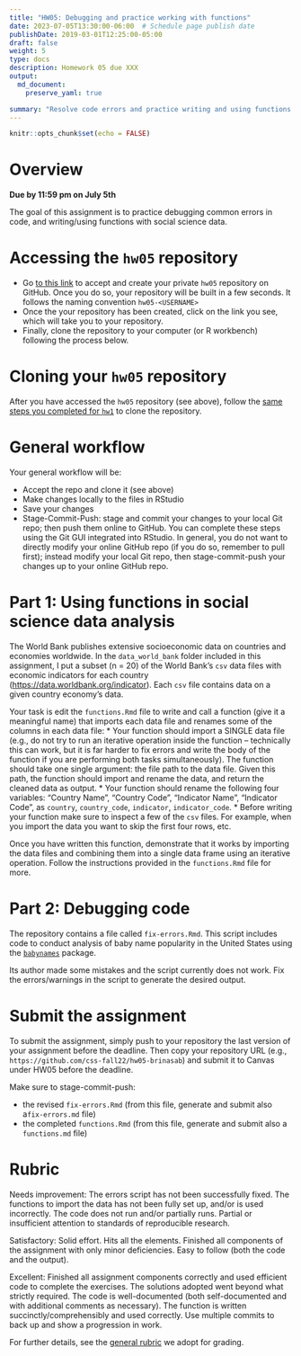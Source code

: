 ```yaml
---
title: "HW05: Debugging and practice working with functions"
date: 2023-07-05T13:30:00-06:00  # Schedule page publish date
publishDate: 2019-03-01T12:25:00-05:00
draft: false
weight: 5
type: docs
description: Homework 05 due XXX
output:
  md_document:
    preserve_yaml: true

summary: "Resolve code errors and practice writing and using functions with social science data."
---
```


```r
knitr::opts_chunk$set(echo = FALSE)
```

# Overview

**Due by 11:59 pm on July 5th**

The goal of this assignment is to practice debugging common errors in code, and writing/using functions with social science data.


# Accessing the `hw05` repository

* Go [to this link](https://classroom.github.com/a/7REwA96x) to accept and create your private `hw05` repository on GitHub. Once you do so, your repository will be built in a few seconds. It follows the naming convention `hw05-<USERNAME>`  
* Once the your repository has been created, click on the link you see, which will take you to your repository. 
* Finally, clone the repository to your computer (or R workbench) following the process below.


# Cloning your `hw05` repository

After you have accessed the `hw05` repository (see above), follow the [same steps you completed for `hw1`](/homework/edit-readme/) to clone the repository.


# General workflow

Your general workflow will be:

* Accept the repo and clone it (see above)
* Make changes locally to the files in RStudio
* Save your changes
* Stage-Commit-Push: stage and commit your changes to your local Git repo; then push them online to GitHub. You can complete these steps using the Git GUI integrated into RStudio. In general, you do not want to directly modify your online GitHub repo (if you do so, remember to pull first); instead modify your local Git repo, then stage-commit-push your changes up to your online GitHub repo. 

# Part 1: Using functions in social science data analysis

The World Bank publishes extensive socioeconomic data on countries and economies worldwide. In the `data_world_bank` folder included in this assignment, I put a subset (n = 20) of the World Bank’s `csv` data files with economic indicators for each country ([https://data.worldbank.org/indicator](https://data.worldbank.org/indicator)). Each `csv` file contains data on a given country economy's data.

Your task is edit the `functions.Rmd` file to write and call a function (give it a meaningful name) that imports each data file and renames some of the columns in each data file:
* Your function should import a SINGLE data file (e.g., do not try to run an iterative operation inside the function -- technically this can work, but it is far harder to fix errors and write the body of the function if you are performing both tasks simultaneously). The function should take one single argument: the file path to the data file. Given this path, the function should import and rename the data, and return the cleaned data as output.
* Your function should rename the following four variables: "Country Name", "Country Code", "Indicator Name", "Indicator Code", as `country`, `country_code`, `indicator`, `indicator_code`.
* Before writing your function make sure to inspect a few of the `csv` files. For example, when you import the data you want to skip the first four rows, etc.

Once you have written this function, demonstrate that it works by importing the data files and combining them into a single data frame using an iterative operation. Follow the instructions provided in the `functions.Rmd` file for more.  


<!--
Once you have the data imported, write a brief report exploring and analyzing at least [two variables in the data](http://data.worldbank.org/indicator). Use a combination of descriptive statistics, tables, and figures, and present your results and analysis in a coherent and interpretable manner. The main point is that your report should not just be code and output from R - you also need to include your own written analysis. Submitting the report as an [Quarto document](http://rmarkdown.rstudio.com/) will make this much easier (and is in fact mandatory).
-->


# Part 2: Debugging code

The repository contains a file called `fix-errors.Rmd`. This script includes code to conduct analysis of baby name popularity in the United States using the [`babynames`](http://hadley.github.io/babynames/) package. 

Its author made some mistakes and the script currently does not work. Fix the errors/warnings in the script to generate the desired output.


# Submit the assignment

To submit the assignment, simply push to your repository the last version of your assignment before the deadline. Then copy your repository URL (e.g., `https://github.com/css-fall22/hw05-brinasab`) and submit it to Canvas under HW05 before the deadline.

Make sure to stage-commit-push:

- the revised `fix-errors.Rmd` (from this file, generate and submit also a` fix-errors.md` file)
- the completed `functions.Rmd` (from this file, generate and submit also a `functions.md` file)


# Rubric

Needs improvement: The errors script has not been successfully fixed. The functions to import the data has not been fully set up, and/or is used incorrectly. The code does not run and/or partially runs. Partial or insufficient attention to standards of reproducible research.

Satisfactory: Solid effort. Hits all the elements. Finished all components of the assignment with only minor deficiencies. Easy to follow (both the code and the output). 

Excellent: Finished all assignment components correctly and used efficient code to complete the exercises. The solutions adopted went beyond what strictly required. The code is well-documented (both self-documented and with additional comments as necessary). The function is written succinctly/comprehensibly and used correctly. Use multiple commits to back up and show a progression in work.

For further details, see the [general rubric](/faq/homework-evaluations/) we adopt for grading.

<!-- # Acknowledgments -->
<!-- ```{r child = here::here("R", "_ack_ben.Rmd")} -->
<!-- ``` -->
